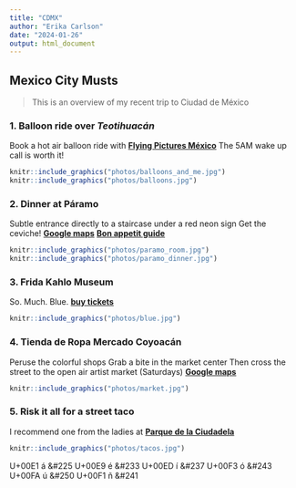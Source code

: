 ```yaml
---
title: "CDMX"
author: "Erika Carlson"
date: "2024-01-26"
output: html_document
---
```


## Mexico City Musts

> This is an overview of my recent trip to Ciudad de México

### 1. Balloon ride over *Teotihuacán*
Book a hot air balloon ride with [**Flying Pictures México**](https://flyingpictures.mx/)
The 5AM wake up call is worth it!

```r
knitr::include_graphics("photos/balloons_and_me.jpg")
knitr::include_graphics("photos/balloons.jpg")
```

### 2. Dinner at Páramo
Subtle entrance directly to a staircase under a red neon sign
Get the ceviche!
[**Google maps**](https://maps.app.goo.gl/3KfHqf8LXdGNZufs6)
[**Bon appetit guide**](https://www.bonappetit.com/city-guides/mexico-city/venue/paramo) 

```r
knitr::include_graphics("photos/paramo_room.jpg")
knitr::include_graphics("photos/paramo_dinner.jpg")
```


### 3. Frida Kahlo Museum
So. Much. Blue.
[**buy tickets**](https://www.museofridakahlo.org.mx/visita/#rates)

```r
knitr::include_graphics("photos/blue.jpg")
```

### 4. Tienda de Ropa Mercado Coyoacán
Peruse the colorful shops
Grab a bite in the market center
Then cross the street to the open air artist market (Saturdays)
[**Google maps**](https://maps.app.goo.gl/s9zKGm6ATgYaqbZW9)

```r
knitr::include_graphics("photos/market.jpg")
```

### 5. Risk it all for a street taco
I recommend one from the ladies at [**Parque de la Ciudadela**](https://maps.app.goo.gl/1NLyoBC9tGYzXuuj7)

```r
knitr::include_graphics("photos/tacos.jpg")
```

U+00E1	á	&#225
U+00E9	é	&#233
U+00ED	í	&#237
U+00F3	ó	&#243
U+00FA	ú	&#250
U+00F1	ñ	&#241
